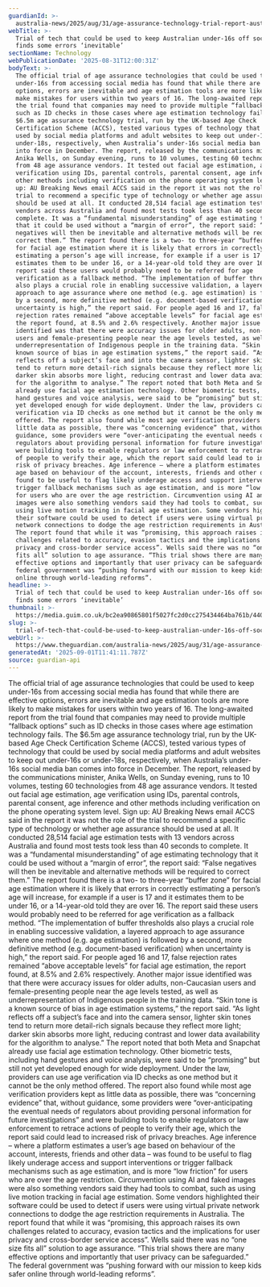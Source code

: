 ```yaml
---
guardianId: >-
  australia-news/2025/aug/31/age-assurance-technology-trial-report-australia-under-16-social-media-ban-some-errors-inevitable
webTitle: >-
  Trial of tech that could be used to keep Australian under-16s off social media
  finds some errors ‘inevitable’
sectionName: Technology
webPublicationDate: '2025-08-31T12:00:31Z'
bodyText: >-
  The official trial of age assurance technologies that could be used to keep
  under-16s from accessing social media has found that while there are effective
  options, errors are inevitable and age estimation tools are more likely to
  make mistakes for users within two years of 16. The long-awaited report from
  the trial found that companies may need to provide multiple “fallback options”
  such as ID checks in those cases where age estimation technology fails. The
  $6.5m age assurance technology trial, run by the UK-based Age Check
  Certification Scheme (ACCS), tested various types of technology that could be
  used by social media platforms and adult websites to keep out under-16s or
  under-18s, respectively, when Australia’s under-16s social media ban comes
  into force in December. The report, released by the communications minister,
  Anika Wells, on Sunday evening, runs to 10 volumes, testing 60 technologies
  from 48 age assurance vendors. It tested out facial age estimation, age
  verification using IDs, parental controls, parental consent, age inference and
  other methods including verification on the phone operating system level. Sign
  up: AU Breaking News email ACCS said in the report it was not the role of the
  trial to recommend a specific type of technology or whether age assurance
  should be used at all. It conducted 28,514 facial age estimation tests with 13
  vendors across Australia and found most tests took less than 40 seconds to
  complete. It was a “fundamental misunderstanding” of age estimating technology
  that it could be used without a “margin of error”, the report said: “False
  negatives will then be inevitable and alternative methods will be required to
  correct them.” The report found there is a two- to three-year “buffer zone”
  for facial age estimation where it is likely that errors in correctly
  estimating a person’s age will increase, for example if a user is 17 and it
  estimates them to be under 16, or a 14-year-old told they are over 16. The
  report said these users would probably need to be referred for age
  verification as a fallback method. “The implementation of buffer thresholds
  also plays a crucial role in enabling successive validation, a layered
  approach to age assurance where one method (e.g. age estimation) is followed
  by a second, more definitive method (e.g. document-based verification) when
  uncertainty is high,” the report said. For people aged 16 and 17, false
  rejection rates remained “above acceptable levels” for facial age estimation,
  the report found, at 8.5% and 2.6% respectively. Another major issue
  identified was that there were accuracy issues for older adults, non-Caucasian
  users and female-presenting people near the age levels tested, as well as
  underrepresentation of Indigenous people in the training data. “Skin tone is a
  known source of bias in age estimation systems,” the report said. “As light
  reflects off a subject’s face and into the camera sensor, lighter skin tones
  tend to return more detail-rich signals because they reflect more light;
  darker skin absorbs more light, reducing contrast and lower data availability
  for the algorithm to analyse.” The report noted that both Meta and Snapchat
  already use facial age estimation technology. Other biometric tests, including
  hand gestures and voice analysis, were said to be “promising” but still not
  yet developed enough for wide deployment. Under the law, providers can use age
  verification via ID checks as one method but it cannot be the only method
  offered. The report also found while most age verification providers kept as
  little data as possible, there was “concerning evidence” that, without
  guidance, some providers were “over-anticipating the eventual needs of
  regulators about providing personal information for future investigations” and
  were building tools to enable regulators or law enforcement to retrace actions
  of people to verify their age, which the report said could lead to increased
  risk of privacy breaches. Age inference – where a platform estimates a user’s
  age based on behaviour of the account, interests, friends and other data – was
  found to be useful to flag likely underage access and support interventions or
  trigger fallback mechanisms such as age estimation, and is more “low friction”
  for users who are over the age restriction. Circumvention using AI and faked
  images were also something vendors said they had tools to combat, such as
  using live motion tracking in facial age estimation. Some vendors highlighted
  their software could be used to detect if users were using virtual private
  network connections to dodge the age restriction requirements in Australia.
  The report found that while it was “promising, this approach raises its own
  challenges related to accuracy, evasion tactics and the implications for user
  privacy and cross-border service access”. Wells said there was no “one size
  fits all” solution to age assurance. “This trial shows there are many
  effective options and importantly that user privacy can be safeguarded.” The
  federal government was “pushing forward with our mission to keep kids safer
  online through world-leading reforms”.
headline: >-
  Trial of tech that could be used to keep Australian under-16s off social media
  finds some errors ‘inevitable’
thumbnail: >-
  https://media.guim.co.uk/bc2ea90865801f5027fc2d0cc275434464ba761b/440_0_5200_4160/500.jpg
slug: >-
  trial-of-tech-that-could-be-used-to-keep-australian-under-16s-off-social-media-finds-some-errors-inevitable
webUrl: >-
  https://www.theguardian.com/australia-news/2025/aug/31/age-assurance-technology-trial-report-australia-under-16-social-media-ban-some-errors-inevitable
generatedAt: '2025-09-01T11:41:11.787Z'
source: guardian-api
---
```

The official trial of age assurance technologies that could be used to keep under-16s from accessing social media has found that while there are effective options, errors are inevitable and age estimation tools are more likely to make mistakes for users within two years of 16. The long-awaited report from the trial found that companies may need to provide multiple “fallback options” such as ID checks in those cases where age estimation technology fails. The $6.5m age assurance technology trial, run by the UK-based Age Check Certification Scheme (ACCS), tested various types of technology that could be used by social media platforms and adult websites to keep out under-16s or under-18s, respectively, when Australia’s under-16s social media ban comes into force in December. The report, released by the communications minister, Anika Wells, on Sunday evening, runs to 10 volumes, testing 60 technologies from 48 age assurance vendors. It tested out facial age estimation, age verification using IDs, parental controls, parental consent, age inference and other methods including verification on the phone operating system level. Sign up: AU Breaking News email ACCS said in the report it was not the role of the trial to recommend a specific type of technology or whether age assurance should be used at all. It conducted 28,514 facial age estimation tests with 13 vendors across Australia and found most tests took less than 40 seconds to complete. It was a “fundamental misunderstanding” of age estimating technology that it could be used without a “margin of error”, the report said: “False negatives will then be inevitable and alternative methods will be required to correct them.” The report found there is a two- to three-year “buffer zone” for facial age estimation where it is likely that errors in correctly estimating a person’s age will increase, for example if a user is 17 and it estimates them to be under 16, or a 14-year-old told they are over 16. The report said these users would probably need to be referred for age verification as a fallback method. “The implementation of buffer thresholds also plays a crucial role in enabling successive validation, a layered approach to age assurance where one method (e.g. age estimation) is followed by a second, more definitive method (e.g. document-based verification) when uncertainty is high,” the report said. For people aged 16 and 17, false rejection rates remained “above acceptable levels” for facial age estimation, the report found, at 8.5% and 2.6% respectively. Another major issue identified was that there were accuracy issues for older adults, non-Caucasian users and female-presenting people near the age levels tested, as well as underrepresentation of Indigenous people in the training data. “Skin tone is a known source of bias in age estimation systems,” the report said. “As light reflects off a subject’s face and into the camera sensor, lighter skin tones tend to return more detail-rich signals because they reflect more light; darker skin absorbs more light, reducing contrast and lower data availability for the algorithm to analyse.” The report noted that both Meta and Snapchat already use facial age estimation technology. Other biometric tests, including hand gestures and voice analysis, were said to be “promising” but still not yet developed enough for wide deployment. Under the law, providers can use age verification via ID checks as one method but it cannot be the only method offered. The report also found while most age verification providers kept as little data as possible, there was “concerning evidence” that, without guidance, some providers were “over-anticipating the eventual needs of regulators about providing personal information for future investigations” and were building tools to enable regulators or law enforcement to retrace actions of people to verify their age, which the report said could lead to increased risk of privacy breaches. Age inference – where a platform estimates a user’s age based on behaviour of the account, interests, friends and other data – was found to be useful to flag likely underage access and support interventions or trigger fallback mechanisms such as age estimation, and is more “low friction” for users who are over the age restriction. Circumvention using AI and faked images were also something vendors said they had tools to combat, such as using live motion tracking in facial age estimation. Some vendors highlighted their software could be used to detect if users were using virtual private network connections to dodge the age restriction requirements in Australia. The report found that while it was “promising, this approach raises its own challenges related to accuracy, evasion tactics and the implications for user privacy and cross-border service access”. Wells said there was no “one size fits all” solution to age assurance. “This trial shows there are many effective options and importantly that user privacy can be safeguarded.” The federal government was “pushing forward with our mission to keep kids safer online through world-leading reforms”.
